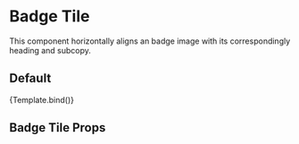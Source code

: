 

<Meta title='Components/Badge Tile' component={BadgeTile} />

# Badge Tile

This component horizontally aligns an badge image with its correspondingly heading and subcopy.

## Default

<Canvas>
  <Story
    name='Default'
    args={{
      heading: 'CertiPUR-US ✓',
      subcopy:
        'Our foam is CertiPUR-US Certified, meaning it’s safe from VOCs, formaldehyde, and phthalates.',
      badgeImage: {
        alt: '',
        image: {
          asset: {
            _ref: 'image-091a5b766246b45e2757bd051e6810273a90371e-55x55-svg'
          }
        }
      }
    }}
  >
    {Template.bind()}
  </Story>
</Canvas>

## Badge Tile Props

<ArgsTable of={BadgeTile} />
